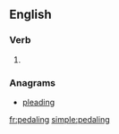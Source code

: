 ==English==

===Verb===
{{head|en|present participle}}

# {{present participle of|pedal|lang=en|nocat=1}}

===Anagrams===
* [[pleading#English|pleading]]

[[fr:pedaling]]
[[simple:pedaling]]